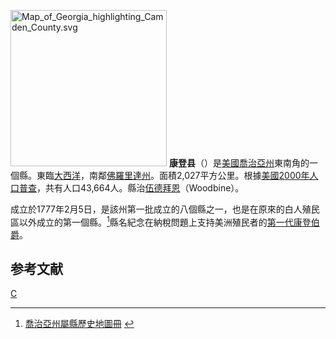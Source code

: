 {{noteTA
|T=zh-hans:康登县 (佐治亚州);zh-hk:康登縣 (佐治亞州);zh-tw:康登郡 (喬治亞州);
|1=zh-hans:县;zh-hk:縣;zh-tw:郡;
}}

{{Otheruses|康登縣|subject=美國喬治亞州的一個縣|other=同名的縣}}
[[File:Map_of_Georgia_highlighting_Camden_County.svg|250px]]
'''康登县'''（{{lang-en|Camden County}}）是[[美國|美國]][[喬治亞州|喬治亞州]]東南角的一個縣。東臨[[大西洋|大西洋]]，南鄰[[佛羅里達州|佛羅里達州]]。面積2,027平方公里。根據[[美國2000年人口普查|美國2000年人口普查]]，共有人口43,664人。縣治[[伍德拜恩_(喬治亞州)|伍德拜恩]]（Woodbine）。

成立於1777年2月5日，是該州第一批成立的八個縣之一，也是在原來的白人殖民區以外成立的第一個縣。<ref>[http://www.cviog.uga.edu/Projects/gainfo/histcountymaps/camdenhistmaps.htm 喬治亞州屬縣歷史地圖冊] {{webarchive|url=https://web.archive.org/web/20070107035333/http://www.cviog.uga.edu/Projects/gainfo/histcountymaps/camdenhistmaps.htm |date=2007-01-07 }}</ref>縣名紀念在納稅問題上支持美洲殖民者的[[第一代康登伯爵|第一代康登伯爵]]。

== 参考文献 ==
<div class="references-small">
<references />
</div>

{{康登縣 (喬治亞州)}}
{{佐治亚州}}

[[Category:佐治亚州行政区划|C]]
